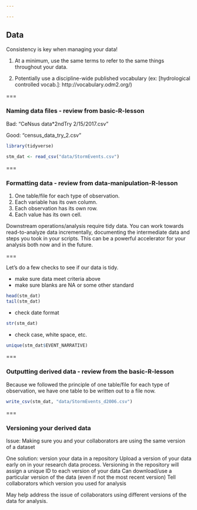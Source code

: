 ```yaml
---

---
```


## Data

Consistency is key when managing your data!

1. At a minimum, use the same terms to refer to the same things throughout your data.

2. Potentially use a discipline-wide published vocabulary (ex: [hydrological controlled vocab.]: http://vocabulary.odm2.org/)

===

### Naming data files - review from basic-R-lesson

Bad:
"CeNsus data*2ndTry 2/15/2017.csv"   

Good:
"census_data_try_2.csv"  

```r
library(tidyverse)

stm_dat <- read_csv("data/StormEvents.csv")
```

===

### Formatting data - review from data-manipulation-R-lesson

1. One table/file for each type of observation.
2. Each variable has its own column.
3. Each observation has its own row.
4. Each value has its own cell.

Downstream operations/analysis require tidy data. You can work towards read-to-analyze data incrementally,
documenting the intermediate data and steps you took in your scripts.  This can be a powerful accelerator 
for your analysis both now and in the future.  

===

Let's do a few checks to see if our data is tidy.

 - make sure data meet criteria above
 - make sure blanks are NA or some other standard
```r
head(stm_dat)
tail(stm_dat)
```    
 
 - check date format
```r
str(stm_dat)    
```  

 - check case, white space, etc.  
```r
unique(stm_dat$EVENT_NARRATIVE)    
```
    
===
    
### Outputting derived data - review from the basic-R-lesson
    
Because we followed the principle of one table/file for each type of observation, 
we have one table to be written out to a file now.  

```r
write_csv(stm_dat, "data/StormEvents_d2006.csv")
```

===
    
### Versioning your derived data

Issue: Making sure you and your collaborators are using the same version of a dataset

One solution: version your data in a repository
    Upload a version of your data early on in your research data process.
    Versioning in the repository will assign a unique ID to each version of your data
    Can download/use a particular version of the data (even if not the most recent version)
    Tell collaborators which version you used for analysis
    
May help address the issue of collaborators using different versions of the data for analysis.


